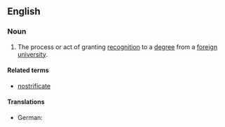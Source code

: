 ==English==

===Noun===
{{en-noun}}

# The process or act of granting [[recognition]] to a [[degree]] from a [[foreign]] [[university]].

====Related terms====
* [[nostrificate]]

====Translations====
{{trans-top|granting recognition to a degree from a foreign university}}
* German: {{t+|de|Nostrifizierung}}
{{trans-mid}}
{{trans-bottom}}